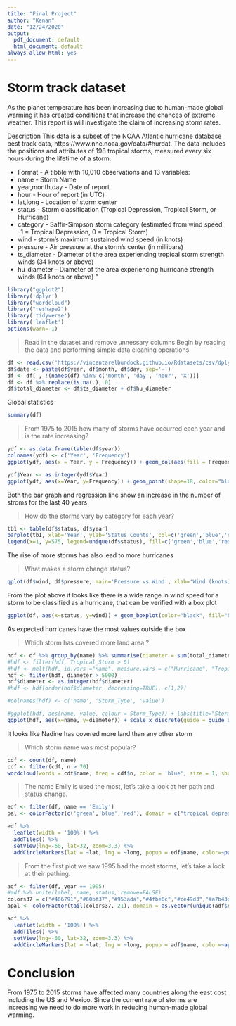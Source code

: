 ```yaml
---
title: "Final Project"
author: "Kenan"
date: "12/24/2020"
output:
  pdf_document: default
  html_document: default
always_allow_html: yes
---
```


# Storm track dataset
As the planet temperature has been increasing due to human-made global warming it has created conditions that increase the chances of extreme weather. This report is will investigate the claim of increasing storm rates.

Description
This data is a subset of the NOAA Atlantic hurricane database best track data, https://www.nhc.noaa.gov/data/#hurdat. The data includes the positions and attributes of 198 tropical storms, measured every six hours during the lifetime of a storm.

* Format - A tibble with 10,010 observations and 13 variables:
* name - Storm Name
* year,month,day - Date of report
* hour - Hour of report (in UTC)
* lat,long - Location of storm center
* status - Storm classification (Tropical Depression, Tropical Storm, or Hurricane)
* category - Saffir-Simpson storm category (estimated from wind speed. -1 = Tropical Depression, 0 = Tropical Storm)
* wind - storm's maximum sustained wind speed (in knots)
* pressure - Air pressure at the storm's center (in millibars)
* ts_diameter - Diameter of the area experiencing tropical storm strength winds (34 knots or above)
* hu_diameter - Diameter of the area experiencing hurricane strength winds (64 knots or above)
"

```r
library("ggplot2")
library('dplyr')
library("wordcloud")
library("reshape2")
library('tidyverse')
library('leaflet')
options(warn=-1)
```

> Read in the dataset and remove unnessary columns
Begin by reading the data and performing simple data cleaning operations

```r
df <- read.csv('https://vincentarelbundock.github.io/Rdatasets/csv/dplyr/storms.csv')
df$date <- paste(df$year, df$month, df$day, sep='-')
df <- df[ , !(names(df) %in% c('month', 'day', 'hour', 'X'))]
df <- df %>% replace(is.na(.), 0)
df$total_diameter <- df$ts_diameter + df$hu_diameter
```

Global statistics
```r
summary(df)
```

> From 1975 to 2015 how many of storms have occurred each year and is the rate increasing?

```r
ydf <- as.data.frame(table(df$year))
colnames(ydf) <- c('Year', 'Frequency')
ggplot(ydf, aes(x = Year, y = Frequency)) + geom_col(aes(fill = Frequency)) + geom_text(aes(label = Frequency), angle = 90, nudge_y=30) + scale_x_discrete(guide = guide_axis(angle = 90))

ydf$Year <- as.integer(ydf$Year)
ggplot(ydf, aes(x=Year, y=Frequency)) + geom_point(shape=18, color="blue") + geom_smooth(method=lm,  linetype="dashed", color="darkred", fill="blue")
```

Both the bar graph and regression line show an increase in the number of stroms for the last 40 years

> How do the storms vary by category for each year?

```r
tb1 <- table(df$status, df$year)
barplot(tb1, xlab='Year', ylab='Status Counts', col=c('green','blue','red'))
legend(x=1, y=575, legend=unique(df$status), fill=c('green','blue','red'))
```

The rise of more storms has also lead to more hurricanes

> What makes a storm change status?

```r
qplot(df$wind, df$pressure, main='Pressure vs Wind', xlab='Wind (knots)', ylab='Pressure (millibars)', col=df$status) + theme(plot.title = element_text(hjust = 0.5)) + labs(colour = 'Status')
```

From the plot above it looks like there is a wide range in wind speed for a storm to be classified as a hurricane, that can be verified with a box plot

```r
ggplot(df, aes(x=status, y=wind)) + geom_boxplot(color="black", fill="blue", alpha=0.2)
```

As expected hurricanes have the most values outside the box

> Which storm has covered more land area ?

```r
hdf <- df %>% group_by(name) %>% summarise(diameter = sum(total_diameter))
#hdf <- filter(hdf, Tropical_Storm > 0)
#hdf <- melt(hdf, id.vars ="name", measure.vars = c("Hurricane", "Tropical_Storm"))
hdf <- filter(hdf, diameter > 5000)
hdf$diameter <- as.integer(hdf$diameter)
#hdf <- hdf[order(hdf$diameter, decreasing=TRUE), c(1,2)]

#colnames(hdf) <- c('name', 'Storm_Type', 'value')

#ggplot(hdf, aes(name, value, colour = Storm_Type)) + labs(title="Storm Area", x ="Name", y = "Area (miles^2)") + theme(plot.title = element_text(hjust = 0.5)) + scale_x_discrete(guide = guide_axis(angle = 90)) + geom_point()
ggplot(hdf, aes(x=name, y=diameter)) + scale_x_discrete(guide = guide_axis(angle = 90)) + geom_point() + labs(title="Storm Area", x ="Name", y = "Area (miles^2)") + theme(plot.title = element_text(hjust = 0.5)) + geom_text(aes(label = diameter), nudge_x=2, nudge_y=0.6, vjust=0, check_overlap = TRUE)
```

It looks like Nadine has covered more land than any other storm

> Which storm name was most popular?

```r
cdf <- count(df, name)
cdf <- filter(cdf, n > 70)
wordcloud(words = cdf$name, freq = cdf$n, color = 'blue', size = 1, shape = "rectangle", backgroundColor = "white") 
```

> The name Emily is used the most, let's take a look at her path and status change.

```r
edf <- filter(df, name == 'Emily')
pal <- colorFactor(c('green','blue','red'), domain = c("tropical depression", "tropical storm", "hurricane"))

edf %>% 
  leaflet(width = '100%') %>%
  addTiles() %>%
  setView(lng=-60, lat=32, zoom=3.3) %>%
  addCircleMarkers(lat = ~lat, lng = ~long, popup = edf$name, color=~pal(status), weight=2, stroke=FALSE, fillOpacity = 0.2, label=edf$year)
```

> From the first plot we saw 1995 had the most storms, let's take a look at their pathing.

```r
adf <- filter(df, year == 1995)
#adf %>% unite(label, name, status, remove=FALSE)
colors37 = c("#466791","#60bf37","#953ada","#4fbe6c","#ce49d3","#a7b43d","#5a51dc","#d49f36","#552095","#507f2d","#db37aa","#84b67c","#a06fda","#df462a","#5b83db","#c76c2d","#4f49a3","#82702d","#dd6bbb","#334c22","#d83979","#55baad","#dc4555","#62aad3","#8c3025","#417d61","#862977","#bba672","#403367","#da8a6d","#a79cd4","#71482c","#c689d0","#6b2940","#d593a7","#895c8b","#bd5975")
apal <- colorFactor(tail(colors37, 21), domain = as.vector(unique(adf$name)))

adf %>% 
  leaflet(width = '100%') %>%
  addTiles() %>%
  setView(lng=-60, lat=32, zoom=3.3) %>%
  addCircleMarkers(lat = ~lat, lng = ~long, popup = adf$name, color=~apal(name), weight=2, stroke=FALSE, fillOpacity = 0.2, label=adf$status)
```

# Conclusion
From 1975 to 2015 storms have affected many countries along the east cost including the US and Mexico. Since the current rate of storms are increasing we need to do more work in reducing human-made global warming.